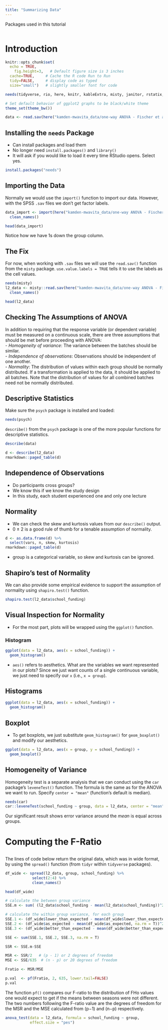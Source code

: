 ```yaml
---
title: "Summarizing Data"
---
```


Packages used in this tutorial
```r
```

# Introduction

```r
knitr::opts_chunk$set(
  echo = TRUE,
    fig.height=3,   # Default figure size is 3 inches
  cache=TRUE,     # Cache the R code Run to Run
  tidy=FALSE,     # display code as typed
  size="small")   # slightly smaller font for code

needs(tidyverse, rio, here, knitr, kableExtra, misty, janitor, rstatix, psych)

# Set default behavior of ggplot2 graphs to be black/white theme
theme_set(theme_bw())

data <- read.sav(here("kamden-mwavita_data/one-way ANOVA - Fischer et al.sav"), use.value.labels = T)
```

## Installing the `needs` Package

- Can install packages and load them
- No longer need `install.packages()` and `library()`
- It will ask if you would like to load it every time RStudio opens. Select yes.

```r
install.packages("needs")
```


## Importing the Data
Normally we would use the `import()` function to import our data. However, with the SPSS `.sav` files we don't get factor labels.

``` r
data_import <- import(here("kamden-mwavita_data/one-way ANOVA - Fischer et al.sav")) %>% 
  clean_names()

head(data_import)
```

Notice how we have 1s down the group column.

## The Fix
For now, when working with `.sav` files we will use the `read.sav()` function from the `misty` package. `use.value.labels = TRUE` tells it to use the labels as the cell values.

``` r
needs(misty)
l2_data <- misty::read.sav(here("kamden-mwavita_data/one-way ANOVA - Fischer et al.sav"), use.value.labels = TRUE) %>% 
  clean_names()

head(l2_data)
```

## Checking The Assumptions of ANOVA
In addition to requiring that the response variable (or dependent variable) must be measured on a continuous scale, there are three assumptions that should be met before proceeding with ANOVA:  
- *Homogeneity of variance*: The variance between the batches should be similar.  
- *Independence of observations*: Observations should be independent of one another.  
- *Normality*: The distribution of values within each group should be normally distributed. If a transformation is applied to the data, it should be applied to all batches. Note that the distribution of values for all combined batches need not be normally distributed.  

## Descriptive Statistics

Make sure the `psych` package is installed and loaded:
```r
needs(psych)
```

`describe()` from the `psych` package is one of the more popular functions for descriptive statistics.

```r
describe(data)
```

```r
d <- describe(l2_data)
rmarkdown::paged_table(d)
```

## Independence of Observations
 - Do participants cross groups?
 - We know this if we know the study design
 - In this study, each student experienced one and only one lecture

## Normality
- We can check the skew and kurtosis values from our `describe()` output.
- 0 ± 2 is a good rule of thumb for a tenable assumption of normality.

```r
d <- as.data.frame(d) %>% 
  select(vars, n, skew, kurtosis)
rmarkdown::paged_table(d)
```

- group is a categorical variable, so skew and kurtosis can be ignored. 


## Shapiro's test of Normality
We can also provide some empirical evidence to support the assumption of normality using `shapiro.test()` function.

```r
shapiro.test(l2_data$school_funding)
```

## Visual Inspection for Normality
- For the most part, plots will be wrapped using the `ggplot()` function.

### Histogram
```r
ggplot(data = l2_data, aes(x = school_funding)) +
  geom_histogram()
```

- `aes()` refers to aesthetics. What are the variables we want represented in our plots? Since we just want counts of a single continuous variable, we just need to specify our `x` (i.e., `x = group`).

## Histograms
```r
ggplot(data = l2_data, aes(x = school_funding)) +
  geom_histogram()
```

## Boxplot
- To get boxplots, we just substitute `geom_histogram()` for `geom_boxplot()` and modify our aesthetics.

```r
ggplot(data = l2_data, aes(x = group, y = school_funding)) +
  geom_boxplot()
```

## Homogeneity of Variance
Homogeneity test is a separate analysis that we can conduct using the `car` package's `leveneTest()` function. The formula is the same as for the ANOVA we want to run. Specify `center = "mean"` (function's default is median).

``` r
needs(car)
car::leveneTest(school_funding ~ group, data = l2_data, center = "mean")
```

Our significant result shows error variance around the *mean* is equal across groups.

# Computing the F-Ratio

##
The lines of code below return the original data, which was in wide format, by using the `spread()` function (from `tidyr` within `tidyverse` packages).

``` r
df_wide <- spread(l2_data, group, school_funding) %>% 
            select(2:4) %>% 
            clean_names()

head(df_wide)
```

```r
# calculate the between group variance
SSE.m <- sum( (l2_data$school_funding - mean(l2_data$school_funding))^2 ) 

# calculate the within group variance, for each group
SSE.1 <- (df_wide$lower_than_expected - mean(df_wide$lower_than_expected, na.rm = T))^2
SSE.2 <- (df_wide$as_expected - mean(df_wide$as_expected, na.rm = T))^2
SSE.3 <- (df_wide$better_than_expected - mean(df_wide$better_than_expected, na.rm = T))^2

SSE <- sum(SSE.1, SSE.2, SSE.3, na.rm = T)

SSR <- SSE.m-SSE

MSR <- SSR/2   # (p - 1) or 2 degrees of freedom
MSE <- SSE/635  # (n - p) or 20 degrees of freedom

Fratio <- MSR/MSE

p.val  <- pf(Fratio, 2, 635, lower.tail=FALSE)
p.val
```
The function `pf()` compares our F-ratio to the distribution of FHo values one would expect to get if the means between seasons were not different. The two numbers following the F-ratio value are the degrees of freedom for the MSR and the MSE calculated from (p−1) and (n−p) respectively.

```r
anova_test(data = l2_data, formula = school_funding ~ group,
           effect.size = "pes")
```